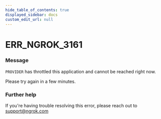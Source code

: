 ```yaml
---
hide_table_of_contents: true
displayed_sidebar: docs
custom_edit_url: null
---
```



# ERR_NGROK_3161

### Message

`PROVIDER` has throttled this application and cannot be reached right now.

Please try again in a few minutes.

### Further help

If you're having trouble resolving this error, please reach out to [support@ngrok.com](mailto:support@ngrok.com?subject=Help%20with%20ERR_NGROK_3161)

<ErrorDetails error="err_ngrok_3161" />
